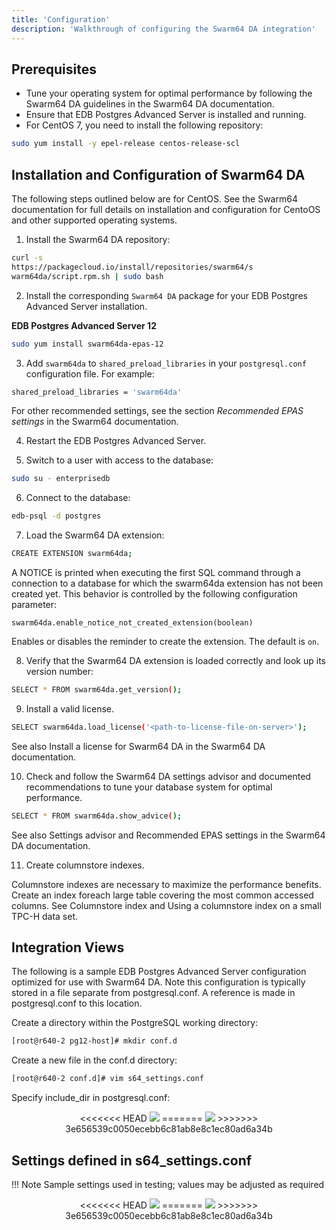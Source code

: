 ```yaml
---
title: 'Configuration'
description: 'Walkthrough of configuring the Swarm64 DA integration'
---
```


## Prerequisites

- Tune your operating system for optimal performance by following the Swarm64 DA guidelines in
the Swarm64 DA documentation.
- Ensure that EDB Postgres Advanced Server is installed and running.
- For CentOS 7, you need to install the following repository:

```bash
sudo yum install -y epel-release centos-release-scl
```

## Installation and Configuration of Swarm64 DA

The following steps outlined below are for CentOS. See the Swarm64 documentation for full details on
installation and configuration for CentoOS and other supported operating systems.

1. Install the Swarm64 DA repository:

```bash
curl -s
https://packagecloud.io/install/repositories/swarm64/s
warm64da/script.rpm.sh | sudo bash
```

2. Install the corresponding `Swarm64 DA` package for your EDB Postgres Advanced Server
installation.

**EDB Postgres Advanced Server 12**

```bash
sudo yum install swarm64da-epas-12
```

3. Add `swarm64da` to `shared_preload_libraries` in your `postgresql.conf` configuration file. For example:

```bash
shared_preload_libraries = 'swarm64da'
```

For other recommended settings, see the section *Recommended EPAS settings* in the Swarm64
documentation.

4. Restart the EDB Postgres Advanced Server.

5. Switch to a user with access to the database:

```bash
sudo su - enterprisedb
```

6. Connect to the database:

```bash
edb-psql -d postgres
```

7. Load the Swarm64 DA extension:

```bash
CREATE EXTENSION swarm64da;
```

A NOTICE is printed when executing the first SQL command through a connection to a database
for which the swarm64da extension has not been created yet. This behavior is controlled by the
following configuration parameter:

`swarm64da.enable_notice_not_created_extension(boolean)`

Enables or disables the reminder to create the extension. The default is `on`.

8. Verify that the Swarm64 DA extension is loaded correctly and look up its version number:

```bash
SELECT * FROM swarm64da.get_version();
```

9. Install a valid license.

```bash
SELECT swarm64da.load_license('<path-to-license-file-on-server>');
```

See also Install a license for Swarm64 DA in the Swarm64 DA documentation.

10. Check and follow the Swarm64 DA settings advisor and documented recommendations to tune your database system for optimal performance.

```bash
SELECT * FROM swarm64da.show_advice();
```

See also Settings advisor and Recommended EPAS settings in the Swarm64 DA documentation.

11. Create columnstore indexes.

Columnstore indexes are necessary to maximize the performance benefits. Create an index foreach large table covering the most common accessed columns. See Columnstore index and Using a columnstore index on a small TPC-H data set.

## Integration Views

The following is a sample EDB Postgres Advanced Server configuration optimized for use with Swarm64
DA. Note this configuration is typically stored in a file separate from postgresql.conf. A reference is
made in postgresql.conf to this location.

Create a directory within the PostgreSQL working directory:

```bash
[root@r640-2 pg12-host]# mkdir conf.d
```

Create a new file in the conf.d directory:

```bash
[root@r640-2 conf.d]# vim s64_settings.conf
```

Specify include_dir in postgresql.conf:
<p align="center">
<<<<<<< HEAD
  <img  src="SpecifyIncludeDir.png">
=======
  <img  src="Images/SpecifyIncludeDir.png">
>>>>>>> 3e656539c0050ecebb6c81ab8e8c1ec80ad6a34b
</p>

## Settings defined in s64_settings.conf

!!! Note
    Sample settings used in testing; values may be adjusted as required

<p align="center">
<<<<<<< HEAD
  <img  src="SettingsDefinedins64.png">
=======
  <img  src="Images/SettingsDefinedins64.png">
>>>>>>> 3e656539c0050ecebb6c81ab8e8c1ec80ad6a34b
</p>